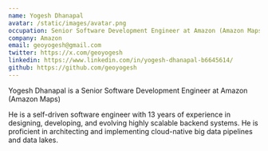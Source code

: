 ```yaml
---
name: Yogesh Dhanapal
avatar: /static/images/avatar.png
occupation: Senior Software Development Engineer at Amazon (Amazon Maps)
company: Amazon
email: geoyogesh@gmail.com
twitter: https://x.com/geoyogesh
linkedin: https://www.linkedin.com/in/yogesh-dhanapal-b6645614/
github: https://github.com/geoyogesh
---
```


Yogesh Dhanapal is a Senior Software Development Engineer at Amazon (Amazon Maps)

He is a self-driven software engineer with 13 years of experience in designing, developing, and evolving highly scalable backend systems. He is proficient in architecting and implementing cloud-native big data pipelines and data lakes.
